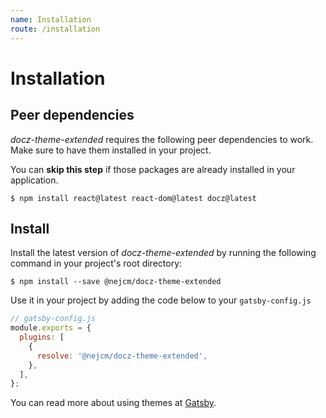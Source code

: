 ```yaml
---
name: Installation
route: /installation
---
```



# Installation

## Peer dependencies

_docz-theme-extended_ requires the following peer dependencies to work. Make sure to
have them installed in your project.

<Hint type="info">
  You can <strong>skip this step</strong> if those packages are already
  installed in your application.
</Hint>

```shell
$ npm install react@latest react-dom@latest docz@latest
```

## Install

Install the latest version of _docz-theme-extended_ by running the following command in
your project's root directory:

```shell
$ npm install --save @nejcm/docz-theme-extended
```

Use it in your project by adding the code below to your `gatsby-config.js`

```js
// gatsby-config.js
module.exports = {
  plugins: [
    {
      resolve: '@nejcm/docz-theme-extended',
    },
  ],
};
```

You can read more about using themes at [Gatsby](https://www.gatsbyjs.org/tutorial/using-a-theme/).
